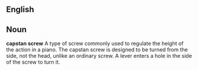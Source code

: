 ==English==
==Noun==
'''capstan screw'''
A type of screw commonly used to regulate the height of the action in a piano.  The capstan screw is designed to be turned from the side, not the head, unlike an ordinary screw.  A lever enters a hole in the side of the screw to turn it.